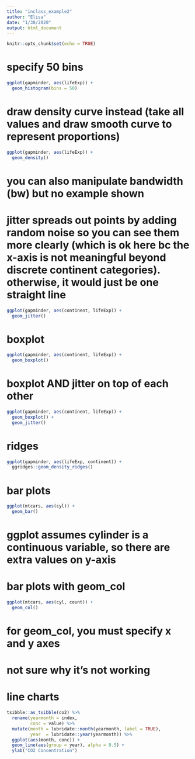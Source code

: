```yaml
---
title: "inclass_example2"
author: "Elisa"
date: "1/30/2020"
output: html_document
---
```


```r
knitr::opts_chunk$set(echo = TRUE)
```

# specify 50 bins
```r
ggplot(gapminder, aes(lifeExp)) +
  geom_histogram(bins = 50)

```


# draw density curve instead (take all values and draw smooth curve to represent proportions)
```r
ggplot(gapminder, aes(lifeExp)) +
  geom_density()
```


# you can also manipulate bandwidth (bw) but no example shown


# jitter spreads out points by adding random noise so you can see them more clearly (which is ok here bc the x-axis is not meaningful beyond discrete continent categories). otherwise, it would just be one straight line
```r
ggplot(gapminder, aes(continent, lifeExp)) +
  geom_jitter()
```

# boxplot
```r
ggplot(gapminder, aes(continent, lifeExp)) +
  geom_boxplot()
```


# boxplot AND jitter on top of each other
```r
ggplot(gapminder, aes(continent, lifeExp)) +
  geom_boxplot() +
  geom_jitter()
```

# ridges
```r
ggplot(gapminder, aes(lifeExp, continent)) +
  ggridges::geom_density_ridges()
```


# bar plots
```r
ggplot(mtcars, aes(cyl)) +
  geom_bar()
```
# ggplot assumes cylinder is a continuous variable, so there are extra values on y-axis

# bar plots with geom_col
```r
ggplot(mtcars, aes(cyl, count)) +
  geom_col()
```
# for geom_col, you must specify x and y axes
# not sure why it's not working


# line charts
```r
tsibble::as_tsibble(co2) %>% 
  rename(yearmonth = index,
         conc = value) %>% 
  mutate(month = lubridate::month(yearmonth, label = TRUE),
         year  = lubridate::year(yearmonth)) %>% 
  ggplot(aes(month, conc)) +
  geom_line(aes(group = year), alpha = 0.5) +
  ylab("CO2 Concentration")
```




